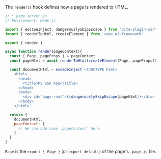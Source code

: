 The `render()` hook defines how a page is rendered to HTML.

```js
// *.page.server.js
// Environment: Node.js

import { escapeInject, dangerouslySkipEscape } from 'vite-plugin-ssr'
import { renderToHtml, createElement } from 'some-ui-framework'

export { render }

async function render(pageContext){
  const { Page, pageProps } = pageContext
  const pageHtml = await renderToHtml(createElement(Page, pageProps))

  const documentHtml = escapeInject`<!DOCTYPE html>
    <html>
      <head>
        <title>My SSR App</title>
      </head>
      <body>
        <div id="page-root">${dangerouslySkipEscape(pageHtml)}</div>
      </body>
    </html>`

  return {
    documentHtml,
    pageContext: {
      // We can add some `pageContext` here
    }
  }
}
```

`Page` is the `export { Page }` (or `export default`) of the page's `.page.js` file.

